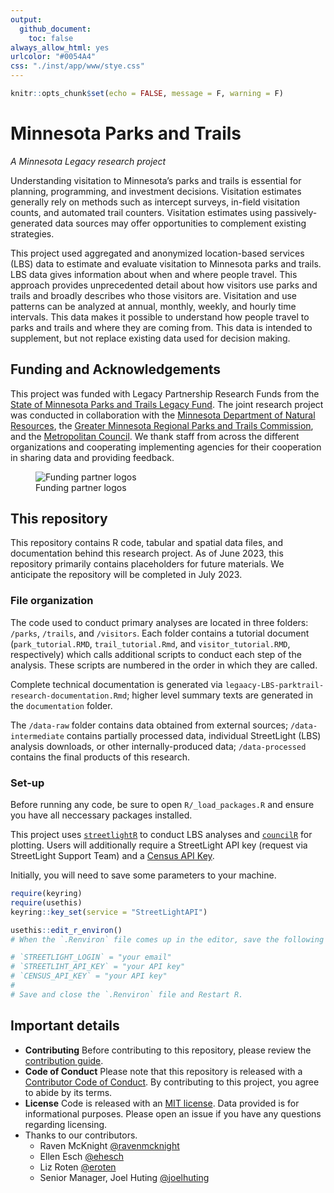 ```yaml
---
output:
  github_document:
    toc: false
always_allow_html: yes
urlcolor: "#0054A4"
css: "./inst/app/www/stye.css"
---
```


```r
knitr::opts_chunk$set(echo = FALSE, message = F, warning = F)
```
# Minnesota Parks and Trails
*A Minnesota Legacy research project*

Understanding visitation to Minnesota’s parks and trails is essential for planning, programming, and investment decisions. Visitation estimates generally rely on methods such as intercept surveys, in-field visitation counts, and automated trail counters. Visitation estimates using passively-generated data sources may offer opportunities to complement existing strategies.

This project used aggregated and anonymized location-based services (LBS) data to estimate and evaluate visitation to Minnesota parks and trails. LBS data gives information about when and where people travel. This approach provides unprecedented detail about how visitors use parks and trails and broadly describes who those visitors are. Visitation and use patterns can be analyzed at annual, monthly, weekly, and hourly time intervals. This data makes it possible to understand how people travel to parks and trails and where they are coming from. This data is intended to supplement, but not replace existing data used for decision making.


## Funding and Acknowledgements

This project was funded with Legacy Partnership Research Funds from the [State of Minnesota Parks and Trails Legacy Fund](https://www.legacy.mn.gov/parks-trails-fund). The joint research project was conducted in collaboration with the [Minnesota Department of Natural Resources](https://www.dnr.state.mn.us/), the [Greater Minnesota Regional Parks and Trails Commission](https://www.gmrptcommission.org/), and the [Metropolitan Council](https://metrocouncil.org/). We thank staff from across the different organizations and cooperating implementing agencies for their cooperation in sharing data and providing feedback.

![Funding partner logos](documentation/images/partner-logos.png)

## This repository

This repository contains R code, tabular and spatial data files, and documentation behind this research project. As of June 2023, this repository primarily contains placeholders for future materials. We anticipate the repository will be completed in July 2023. 

### File organization

The code used to conduct primary analyses are located in three folders: `/parks`, `/trails`, and `/visitors`. Each folder contains a tutorial document (`park_tutorial.RMD`, `trail_tutorial.Rmd`, and `visitor_tutorial.RMD`, respectively) which calls additional scripts to conduct each step of the analysis. These scripts are numbered in the order in which they are called. 

Complete technical documentation is generated via `legaacy-LBS-parktrail-research-documentation.Rmd`; higher level summary texts are generated in the `documentation` folder. 

The `/data-raw` folder contains data obtained from external sources; `/data-intermediate` contains partially processed data, individual StreetLight (LBS) analysis downloads, or other internally-produced data; `/data-processed` contains the final products of this research. 

### Set-up

Before running any code, be sure to open `R/_load_packages.R` and ensure you have all neccessary packages installed. 

This project uses [`streetlightR`](https://metropolitan-council.github.io/streetlightR/) to conduct LBS analyses and [`councilR`](https://github.com/Metropolitan-Council/councilR) for plotting. Users will additionally require a StreetLight API key (request via StreetLight Support Team) and a [Census API Key](https://api.census.gov/data/key_signup.html). 

Initially, you will need to save some parameters to your machine.

```r
require(keyring)
require(usethis)
keyring::key_set(service = "StreetLightAPI")

usethis::edit_r_environ() 
# When the `.Renviron` file comes up in the editor, save the following parameters:

# `STREETLIGHT_LOGIN` = "your email"
# `STREETLIHT_API_KEY` = "your API key"
# `CENSUS_API_KEY` = "your API key"
# 
# Save and close the `.Renviron` file and Restart R.
```

## Important details

- **Contributing** Before contributing to this repository, please review the [contribution guide](CONTRIBUTING.md).
- **Code of Conduct** Please note that this repository is released with a [Contributor Code of Conduct](CODE_OF_CONDUCT.md). By contributing to this project, you agree to abide by its terms.
- **License** Code is released with an [MIT license](LICENSE.md). Data provided is for informational purposes. Please open an issue if you have any questions regarding licensing. 
- Thanks to our contributors.
  - Raven McKnight [&#x0040;ravenmcknight](https://github.com/ravenmcknight)
  - Ellen Esch [&#x0040;ehesch](https://github.com/ehesch)
  - Liz Roten [&#x0040;eroten](https://github.com/eroten)
  - Senior Manager, Joel Huting  [&#x0040;joelhuting](https://github.com/joelhuting-r)

